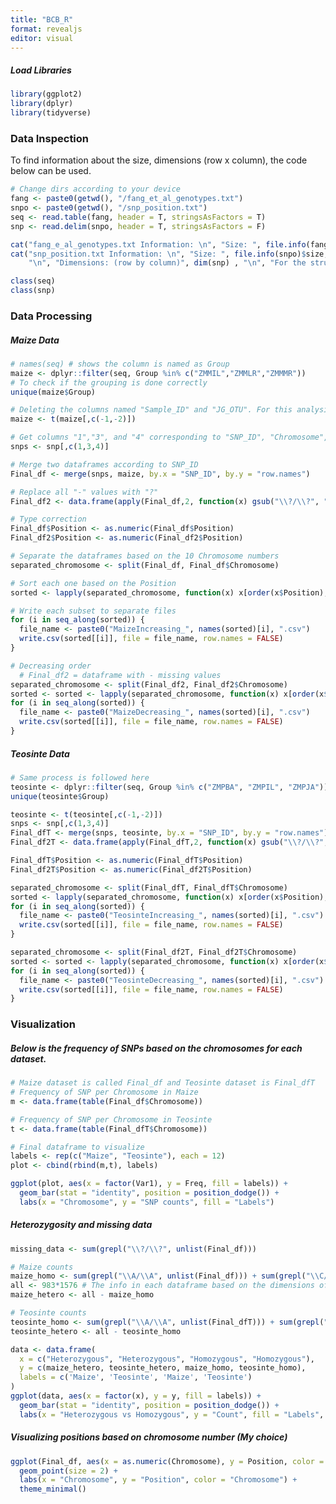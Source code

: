 ---
title: "BCB_R"
format: revealjs
editor: visual
---

##### Load Libraries

```{r}
library(ggplot2)
library(dplyr)
library(tidyverse)
```

### Data Inspection

To find information about the size, dimensions (row x column), the code below can be used.

```{r}
# Change dirs according to your device
fang <- paste0(getwd(), "/fang_et_al_genotypes.txt")
snpo <- paste0(getwd(), "/snp_position.txt")
seq <- read.table(fang, header = T, stringsAsFactors = T)
snp <- read.delim(snpo, header = T, stringsAsFactors = F)

cat("fang_e_al_genotypes.txt Information: \n", "Size: ", file.info(fang)$size, "\n", "Dimensions: (row by column)", dim(seq) , "\n", "For the structure of data str(seq) can be used \n \n")
cat("snp_position.txt Information: \n", "Size: ", file.info(snpo)$size,
    "\n", "Dimensions: (row by column)", dim(snp) , "\n", "For the structure of data str(snp) can be used \n \n")

class(seq)
class(snp)

```

### Data Processing

##### Maize Data

```{r}
# names(seq) # shows the column is named as Group
maize <- dplyr::filter(seq, Group %in% c("ZMMIL","ZMMLR","ZMMMR"))
# To check if the grouping is done correctly
unique(maize$Group)

# Deleting the columns named "Sample_ID" and "JG_OTU". For this analysis only the chromosomes are needed. + Transposing the dataframe
maize <- t(maize[,c(-1,-2)])

# Get columns "1","3", and "4" corresponding to "SNP_ID", "Chromosome", and "Position".
snps <- snp[,c(1,3,4)]

# Merge two dataframes according to SNP_ID
Final_df <- merge(snps, maize, by.x = "SNP_ID", by.y = "row.names")

# Replace all "-" values with "?"
Final_df2 <- data.frame(apply(Final_df,2, function(x) gsub("\\?/\\?", "-/-", x)))

# Type correction
Final_df$Position <- as.numeric(Final_df$Position)
Final_df2$Position <- as.numeric(Final_df2$Position)

# Separate the dataframes based on the 10 Chromosome numbers
separated_chromosome <- split(Final_df, Final_df$Chromosome)

# Sort each one based on the Position
sorted <- lapply(separated_chromosome, function(x) x[order(x$Position), ])

# Write each subset to separate files
for (i in seq_along(sorted)) {
  file_name <- paste0("MaizeIncreasing_", names(sorted)[i], ".csv")
  write.csv(sorted[[i]], file = file_name, row.names = FALSE)
}

# Decreasing order
  # Final_df2 = dataframe with - missing values
separated_chromosome <- split(Final_df2, Final_df2$Chromosome)
sorted <- sorted <- lapply(separated_chromosome, function(x) x[order(x$Position, decreasing = TRUE), ])
for (i in seq_along(sorted)) {
  file_name <- paste0("MaizeDecreasing_", names(sorted)[i], ".csv")
  write.csv(sorted[[i]], file = file_name, row.names = FALSE)
}
```

##### Teosinte Data

```{r}
# Same process is followed here
teosinte <- dplyr::filter(seq, Group %in% c("ZMPBA", "ZMPIL", "ZMPJA"))
unique(teosinte$Group)

teosinte <- t(teosinte[,c(-1,-2)])
snps <- snp[,c(1,3,4)]
Final_dfT <- merge(snps, teosinte, by.x = "SNP_ID", by.y = "row.names")
Final_df2T <- data.frame(apply(Final_dfT,2, function(x) gsub("\\?/\\?", "-/-", x)))

Final_dfT$Position <- as.numeric(Final_dfT$Position)
Final_df2T$Position <- as.numeric(Final_df2T$Position)

separated_chromosome <- split(Final_dfT, Final_dfT$Chromosome)
sorted <- lapply(separated_chromosome, function(x) x[order(x$Position), ])
for (i in seq_along(sorted)) {
  file_name <- paste0("TeosinteIncreasing_", names(sorted)[i], ".csv")
  write.csv(sorted[[i]], file = file_name, row.names = FALSE)
}

separated_chromosome <- split(Final_df2T, Final_df2T$Chromosome)
sorted <- sorted <- lapply(separated_chromosome, function(x) x[order(x$Position, decreasing = TRUE), ])
for (i in seq_along(sorted)) {
  file_name <- paste0("TeosinteDecreasing_", names(sorted)[i], ".csv")
  write.csv(sorted[[i]], file = file_name, row.names = FALSE)
}
```

### Visualization

##### Below is the frequency of SNPs based on the chromosomes for each dataset.

```{r}
# Maize dataset is called Final_df and Teosinte dataset is Final_dfT
# Frequency of SNP per Chromosome in Maize
m <- data.frame(table(Final_df$Chromosome))

# Frequency of SNP per Chromosome in Teosinte
t <- data.frame(table(Final_dfT$Chromosome))

# Final dataframe to visualize
labels <- rep(c("Maize", "Teosinte"), each = 12)
plot <- cbind(rbind(m,t), labels)

ggplot(plot, aes(x = factor(Var1), y = Freq, fill = labels)) +
  geom_bar(stat = "identity", position = position_dodge()) +
  labs(x = "Chromosome", y = "SNP counts", fill = "Labels")

```

##### Heterozygosity and missing data

```{r}
missing_data <- sum(grepl("\\?/\\?", unlist(Final_df)))

# Maize counts
maize_homo <- sum(grepl("\\A/\\A", unlist(Final_df))) + sum(grepl("\\C/\\C", unlist(Final_df))) + sum(grepl("\\G/\\G", unlist(Final_df))) + sum(grepl("\\T/\\T", unlist(Final_df)))
all <- 983*1576 # The info in each dataframe based on the dimensions of it
maize_hetero <- all - maize_homo

# Teosinte counts
teosinte_homo <- sum(grepl("\\A/\\A", unlist(Final_dfT))) + sum(grepl("\\C/\\C", unlist(Final_dfT))) + sum(grepl("\\G/\\G", unlist(Final_dfT))) + sum(grepl("\\T/\\T", unlist(Final_dfT)))
teosinte_hetero <- all - teosinte_homo

data <- data.frame(
  x = c("Heterozygous", "Heterozygous", "Homozygous", "Homozygous"),
  y = c(maize_hetero, teosinte_hetero, maize_homo, teosinte_homo),
  labels = c('Maize', 'Teosinte', 'Maize', 'Teosinte')
)
ggplot(data, aes(x = factor(x), y = y, fill = labels)) +
  geom_bar(stat = "identity", position = position_dodge()) +
  labs(x = "Heterozygous vs Homozygous", y = "Count", fill = "Labels", title = "Comparison between Maize and Teosinte. Missing values = 74945")


```

##### Visualizing positions based on chromosome number (My choice)

```{r}
ggplot(Final_df, aes(x = as.numeric(Chromosome), y = Position, color = Chromosome)) +
  geom_point(size = 2) +
  labs(x = "Chromosome", y = "Position", color = "Chromosome") +
  theme_minimal()
```

